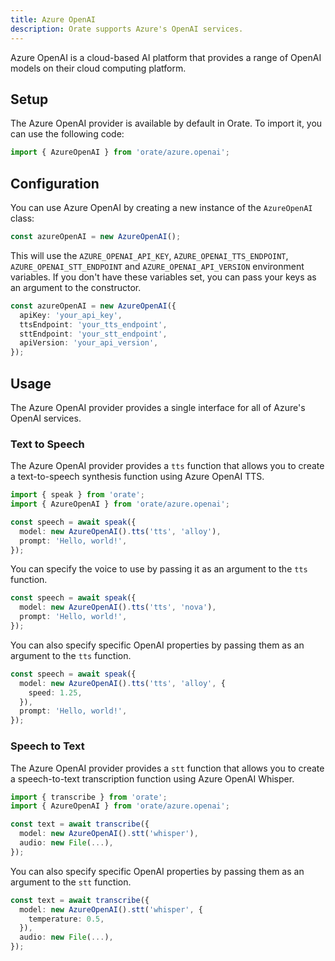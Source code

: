 ```yaml
---
title: Azure OpenAI
description: Orate supports Azure's OpenAI services.
---
```



Azure OpenAI is a cloud-based AI platform that provides a range of OpenAI models on their cloud computing platform. 

## Setup

The Azure OpenAI provider is available by default in Orate. To import it, you can use the following code:

```ts
import { AzureOpenAI } from 'orate/azure.openai';
```

## Configuration

You can use Azure OpenAI by creating a new instance of the `AzureOpenAI` class:

```ts
const azureOpenAI = new AzureOpenAI();
```

This will use the `AZURE_OPENAI_API_KEY`, `AZURE_OPENAI_TTS_ENDPOINT`, `AZURE_OPENAI_STT_ENDPOINT` and `AZURE_OPENAI_API_VERSION` environment variables. If you don't have these variables set, you can pass your keys as an argument to the constructor.

```ts
const azureOpenAI = new AzureOpenAI({
  apiKey: 'your_api_key',
  ttsEndpoint: 'your_tts_endpoint',
  sttEndpoint: 'your_stt_endpoint',
  apiVersion: 'your_api_version',
});
```

## Usage

The Azure OpenAI provider provides a single interface for all of Azure's OpenAI services.

### Text to Speech

The Azure OpenAI provider provides a `tts` function that allows you to create a text-to-speech synthesis function using Azure OpenAI TTS.

```ts
import { speak } from 'orate';
import { AzureOpenAI } from 'orate/azure.openai';

const speech = await speak({
  model: new AzureOpenAI().tts('tts', 'alloy'),
  prompt: 'Hello, world!',
});
```

You can specify the voice to use by passing it as an argument to the `tts` function.

```ts
const speech = await speak({
  model: new AzureOpenAI().tts('tts', 'nova'),
  prompt: 'Hello, world!',
});
```

You can also specify specific OpenAI properties by passing them as an argument to the `tts` function.

```ts
const speech = await speak({
  model: new AzureOpenAI().tts('tts', 'alloy', {
    speed: 1.25,
  }),
  prompt: 'Hello, world!',
});
```

### Speech to Text

The Azure OpenAI provider provides a `stt` function that allows you to create a speech-to-text transcription function using Azure OpenAI Whisper.

```ts
import { transcribe } from 'orate';
import { AzureOpenAI } from 'orate/azure.openai';

const text = await transcribe({
  model: new AzureOpenAI().stt('whisper'),
  audio: new File(...),
});
```

You can also specify specific OpenAI properties by passing them as an argument to the `stt` function.

```ts
const text = await transcribe({
  model: new AzureOpenAI().stt('whisper', {
    temperature: 0.5,
  }),
  audio: new File(...),
});
```
